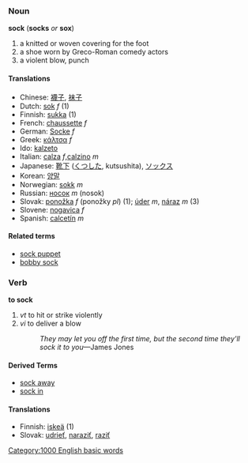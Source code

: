 === Noun ===
'''sock''' ('''socks''' ''or'' '''sox''')
# a knitted or woven covering for the foot
# a shoe worn by Greco-Roman comedy actors
# a violent blow, punch

==== Translations ====
*Chinese: [[襪子]], [[袜子]]
*Dutch: [[sok]] ''f'' (1)
*Finnish: [[sukka]] (1)
*French: [[chaussette]] ''f''
*German: [[Socke]] ''f''
*Greek: [[κάλτσα]] ''f''
*Ido: [[kalzeto]]
*Italian: [[calza]] ''f'',[[calzino]] ''m''
*Japanese: [[靴下]] ([[くつした]], kutsushita), [[ソックス]]
*Korean: [[양말]]
*Norwegian: [[sokk]] ''m''
*Russian: [[носок]] ''m'' (nosok)
*Slovak: [[ponožka]] ''f'' (ponožky ''pl'') (1); [[úder]] ''m'', [[náraz]] ''m'' (3)
*Slovene: [[nogavica]] ''f''
*Spanish: [[calcetín]] ''m''

====Related terms====
*[[sock puppet]]
*[[bobby sock]]

=== Verb ===
'''to sock'''
# ''vt'' to hit or strike violently
# ''vi'' to deliver a blow
#: ''They may let you off the first time, but the second time they'll sock it to you''&mdash;James Jones

====Derived Terms====
* [[sock away]]
* [[sock in]]

==== Translations ====
*Finnish: [[iskeä]] (1)
*Slovak: [[udrieť]], [[naraziť]], [[raziť]]
[[Category:1000 English basic words]]